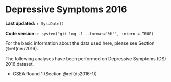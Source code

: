 # Depressive Symptoms 2016

**Last updated:** `r Sys.Date()`

**Code version:** `r system("git log -1 --format='%H'", intern = TRUE)`

For the basic information about the data used here, please see Section \@ref(neu2016).

The following analyses have been performed on Depressive Symptoms (DS) 2016 dataset.

- GSEA Round 1 (Section \@ref(ds2016-1))
